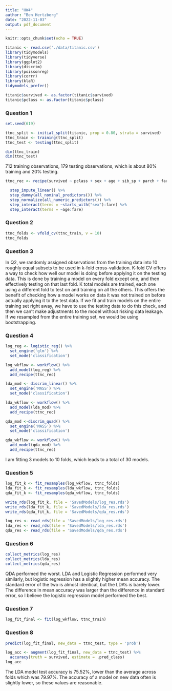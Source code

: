 ```yaml
---
title: "HW4"
author: "Ben Hertzberg"
date: "2022-11-03"
output: pdf_document
---
```


```r
knitr::opts_chunk$set(echo = TRUE)
```

```r
titanic <- read.csv('./data/titanic.csv')
library(tidymodels)
library(tidyverse)
library(ggplot2)
library(discrim)
library(poissonreg)
library(corrr)
library(klaR)
tidymodels_prefer()
```


```r
titanic$survived <- as.factor(titanic$survived)
titanic$pclass <- as.factor(titanic$pclass)
```


### Question 1

```r
set.seed(619)

ttnc_split <- initial_split(titanic, prop = 0.80, strata = survived)
ttnc_train <- training(ttnc_split)
ttnc_test <- testing(ttnc_split)

```

```r
dim(ttnc_train)
dim(ttnc_test)
```

712 training observations, 179 testing observations, which is about 80% training and 20% testing.

```r
ttnc_rec <- recipe(survived ~ pclass + sex + age + sib_sp + parch + fare, data = ttnc_train) %>%

  step_impute_linear() %>%
  step_dummy(all_nominal_predictors()) %>%  
  step_normalize(all_numeric_predictors()) %>%
  step_interact(terms = ~starts_with("sex"):fare) %>%
  step_interact(terms = ~age:fare)
```

### Question 2

```r
ttnc_folds <- vfold_cv(ttnc_train, v = 10)
ttnc_folds
```


### Question 3

In Q2, we randomly assigned observations from the training data into 10 roughly equal subsets to be used in k-fold cross-validation. K-fold CV offers a way to check how well our model is doing before applying it on the testing data. This is done by training a model on every fold except one, and then effectively testing on that last fold. K total models are trained, each one using a different fold to test on and training on all the others. This offers the benefit of checking how a model works on data it was not trained on before actually applying it to the test data. If we fit and train models on the entire training set right away, we have to use the testing data to do this check, and then we can't make adjustments to the model without risking data leakage. If we resampled from the entire training set, we would be using bootstrapping.

### Question 4

```r
log_reg <- logistic_reg() %>% 
  set_engine('glm') %>% 
  set_mode('classification')

log_wkflow <- workflow() %>% 
  add_model(log_reg) %>% 
  add_recipe(ttnc_rec)

lda_mod <- discrim_linear() %>% 
  set_engine('MASS') %>% 
  set_mode('classification')

lda_wkflow <- workflow() %>% 
  add_model(lda_mod) %>% 
  add_recipe(ttnc_rec)

qda_mod <-discrim_quad() %>% 
  set_engine('MASS') %>% 
  set_mode('classification')

qda_wkflow <- workflow() %>% 
  add_model(qda_mod) %>% 
  add_recipe(ttnc_rec)
```

I am fitting 3 models to 10 folds, which leads to a total of 30 models.

### Question 5

```r
log_fit_k <- fit_resamples(log_wkflow, ttnc_folds)
lda_fit_k <- fit_resamples(lda_wkflow, ttnc_folds)
qda_fit_k <- fit_resamples(qda_wkflow, ttnc_folds)
```

```r
write_rds(log_fit_k, file = 'SavedModels/log_res.rds')
write_rds(lda_fit_k, file = 'SavedModels/lda_res.rds')
write_rds(qda_fit_k, file = 'SavedModels/qda_res.rds')
```

```r
log_res <- read_rds(file = 'SavedModels/log_res.rds')
lda_res <- read_rds(file = 'SavedModels/lda_res.rds')
qda_res <- read_rds(file = 'SavedModels/qda_res.rds')
```


### Question 6

```r
collect_metrics(log_res)
collect_metrics(lda_res)
collect_metrics(qda_res)
```

QDA performed the worst. LDA and Logistic Regression performed very similarly, but logistic regression has a slightly higher mean accuracy. The standard error of the two is almost identical, but the LDA's is barely lower. The difference in mean accuracy was larger than the difference in standard error, so I believe the logistic regression model performed the best.

### Question 7

```r
log_fit_final <- fit(log_wkflow, ttnc_train)
```

### Question 8

```r
predict(log_fit_final, new_data = ttnc_test, type = 'prob')

log_acc <- augment(log_fit_final, new_data = ttnc_test) %>% 
  accuracy(truth = survived, estimate = .pred_class)
log_acc
```

The LDA model test accuracy is 75.52%, lower than the average across folds which was 79.97%. The accuracy of a model on new data often is slightly lower, so these values are reasonable.
